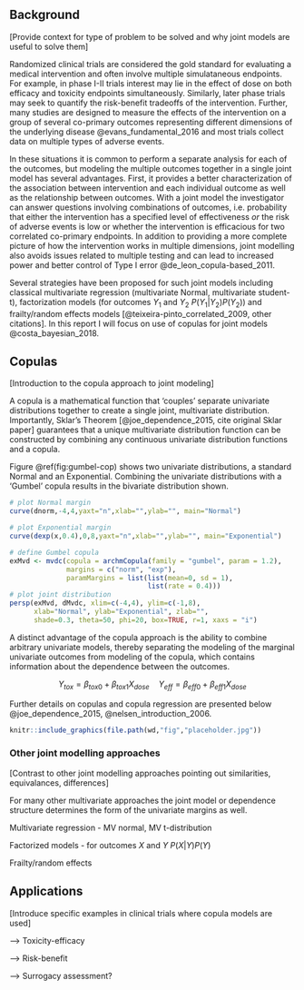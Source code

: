 

## Background

[Provide context for type of problem to be solved and why joint models are useful to solve them]

Randomized clinical trials are considered the gold standard for evaluating a medical intervention and often involve multiple simulataneous endpoints. For example, in phase I-II trials interest may lie in the effect of dose on both efficacy and toxicity endpoints simultaneously. Similarly, later phase trials may seek to quantify the risk-benefit tradeoffs of the intervention. Further, many studies are designed to measure the effects of the intervention on a group of several co-primary outcomes representing different dimensions of the underlying disease @evans_fundamental_2016 and most trials collect data on multiple types of adverse events. 

In these situations it is common to perform a separate analysis for each of the outcomes, but modeling the multiple outcomes together in a single joint model has several advantages. First, it provides a better characterization of the association between intervention and each individual outcome as well as the relationship between outcomes. With a joint model the investigator can answer questions involving combinations of outcomes, i.e. probability that either the intervention has a specified level of effectiveness *or* the risk of adverse events is low or whether the intervention is efficacious for two correlated co-primary endpoints. In addition to providing a more complete picture of how the intervention works in multiple dimensions, joint modelling also avoids issues related to multiple testing and can lead to increased power and better control of Type I error @de_leon_copula-based_2011.

<!--
and interest may lie in the how the intervention simultaneously affects all these outcomes.
There are also situations where multiple efficacy or safety events 
These trials are often designed to determine the effect of the intervention on a single primary endpoint.

Principle of beneficence means that benefits must outweigh the risks implying that all interventions must be evaluated for both efficacy and safety. Often the effect of treatment on efficacy and safety outcomes are explored with separate models for each type of outcome.

quantify tradeoff between outcomes and answer questions involving combinations, i.e. probability that intervention is effective and risk of adverse events is low 

Further, many studies include several outcomes (endpoints) of interest representing the effects of the intervention on a multiple (pathologies/disease processes?) and interest may lie in the how the intervention simultaneously affects all outcomes. Same principle applies with multiple adverse event types

[Other applications - surrogate variable analysis]

Rather than making a binary yes/no decision on whether a new treatment is effective, modeling multivariate outcomes allows the investigator to quantify efficacy along a gradient. i.e. what benefit can be achieved with a low, medium, or high risk of adverse event. What dose level provides the best balance of efficacy and toxicity

applications at multiple phases - phase I/II dosing toxicity/efficacy, phase III benefit-risk, phase IV? adverse risk assessment]
-->

Several strategies have been proposed for such joint models including classical multivariate regression (multivariate Normal, multivariate student-t), factorization models (for outcomes $Y_1$ and $Y_2$ $P(Y_1|Y_2)P(Y_2)$) and frailty/random effects models [@teixeira-pinto_correlated_2009, other citations]. In this report I will focus on use of copulas for joint models @costa_bayesian_2018.

## Copulas

[Introduction to the copula approach to joint modeling]

A copula is a mathematical function that 'couples' separate univariate distributions together to create a single joint, multivariate distribution. Importantly, Sklar's Theorem [@joe_dependence_2015, cite original Sklar paper] guarantees that a unique multivariate distribution function can be constructed by combining any continuous univariate distribution functions and a copula.

Figure \@ref(fig:gumbel-cop) shows two univariate distributions, a standard Normal and an Exponential. Combining the univariate distributions with a 'Gumbel' copula results in the bivariate distribution shown.

```r
# plot Normal margin
curve(dnorm,-4,4,yaxt="n",xlab="",ylab="", main="Normal")

# plot Exponential margin
curve(dexp(x,0.4),0,8,yaxt="n",xlab="",ylab="", main="Exponential")

# define Gumbel copula
exMvd <- mvdc(copula = archmCopula(family = "gumbel", param = 1.2),
              margins = c("norm", "exp"),
              paramMargins = list(list(mean=0, sd = 1),
                                  list(rate = 0.4)))
# plot joint distribution
persp(exMvd, dMvdc, xlim=c(-4,4), ylim=c(-1,8), 
      xlab="Normal", ylab="Exponential", zlab="",
      shade=0.3, theta=50, phi=20, box=TRUE, r=1, xaxs = "i")
```

A distinct advantage of the copula approach is the ability to combine arbitrary univariate models, thereby separating the modeling of the marginal univariate outcomes from modeling of the copula, which contains information about the dependence between the outcomes. 

$$Y_{tox}=\beta_{tox0} + \beta_{tox1} X_{dose} \quad Y_{eff}=\beta_{eff0} + \beta_{eff1} X_{dose}$$
<!--
A univariate regression model is used to explain the relationship between a single outcome and treatment. 

2 outcomes = 2 separate univariate regression models 

[After explaining idea, try adding 'in other words ...' to get different take]
-->

Further details on copulas and copula regression are presented below @joe_dependence_2015,  @nelsen_introduction_2006.

<!--
Can include an external picture as seen in figure \@ref(fig:fig1). it's a placeholder for now
-->

```r
knitr::include_graphics(file.path(wd,"fig","placeholder.jpg"))
```


### Other joint modelling approaches

[Contrast to other joint modelling approaches pointing out similarities, equivalances, differences]

For many other multivariate approaches the joint model or dependence structure determines the form of the univariate margins as well. 

Multivariate regression - MV normal, MV t-distribution

Factorized models - for outcomes $X$ and $Y$ $P(X|Y)P(Y)$

Frailty/random effects

## Applications

[Introduce specific examples in clinical trials where copula models are used]

--> Toxicity-efficacy

--> Risk-benefit

--> Surrogacy assessment?


